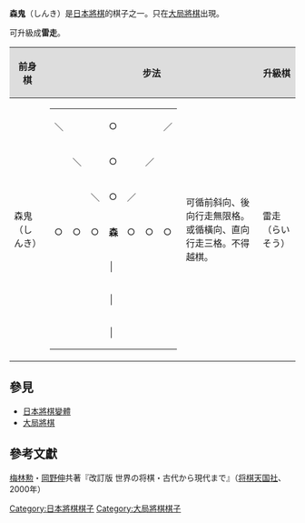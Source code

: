 {{unreferenced|time=2013-06-06T08:37:43+00:00}}
'''森鬼'''（しんき）是[[日本將棋|日本將棋]]的棋子之一。只在[[大局將棋|大局將棋]]出現。

可升級成'''雷走'''。

{| class="wikitable" border="1"
!style="background-color:#dddddd"|前身棋
!style="background-color:#dddddd" colspan="2"|步法
!style="background-color:#dddddd"|升級棋
!style="background-color:#dddddd" colspan="2"|步法
|-
|森鬼（しんき）
|
{|border="2" cellspacing="0" cellpadding="3"
|＼|| || ||○|| || ||／
|-
| ||＼|| ||○|| ||／|| 
|-
| || ||＼||○||／|| || 
|-
|○||○||○||'''森'''||○||○||○
|-
| || || ||│|| || || 
|-
| || || ||│|| || || 
|-
| || || ||│|| || || 
|}
|可循前斜向、後向行走無限格。或循橫向、直向行走三格。不得越棋。
|雷走（らいそう）
|
{|border="2" cellspacing="0" cellpadding="3"
|＼|| || || ||│|| || || ||／
|-
| ||＼|| || ||│|| || ||／|| 
|-
| || ||＼|| ||│|| ||／|| || 
|-
| || || ||＼||│||／|| || || 
|-
|○||○||○||○||'''雷'''||○||○||○||○
|-
| || || || ||○|| || || || 
|-
| || || || ||○|| || || || 
|-
| || || || ||○|| || || || 
|-
| || || || ||○|| || || || 
|}
|可循前向及前斜向行走無限格，或循橫向、後向行走四格，不得越棋。
|}

==參見==
*[[日本將棋變體|日本將棋變體]]
*[[大局將棋|大局將棋]]

[[Category:日本將棋棋子|Category:日本將棋棋子]]
[[Category:大局將棋棋子|Category:大局將棋棋子]]

== 參考文獻 ==
[[梅林勲|梅林勲]]・[[岡野伸|岡野伸]]共著『改訂版 世界の将棋・古代から現代まで』（[[将棋天国社|将棋天国社]]、2000年）